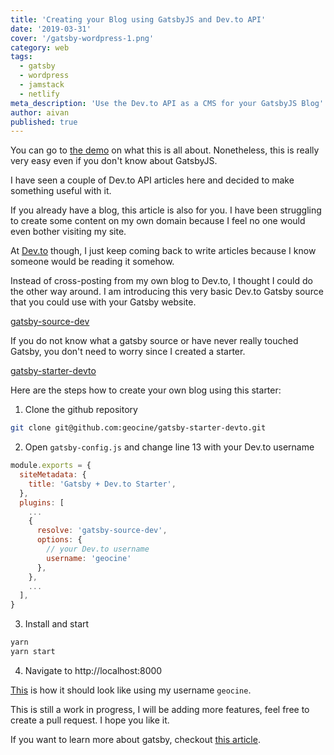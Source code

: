 ```yaml
---
title: 'Creating your Blog using GatsbyJS and Dev.to API'
date: '2019-03-31'
cover: '/gatsby-wordpress-1.png'
category: web
tags:
  - gatsby
  - wordpress
  - jamstack
  - netlify
meta_description: 'Use the Dev.to API as a CMS for your GatsbyJS Blog'
author: aivan
published: true
---
```


You can go to [the demo](https://gatsby-starter-devto.netlify.com/) on what this is all about. Nonetheless, this is really very easy even if you don't know about GatsbyJS.

I have seen a couple of Dev.to API articles here and decided to make something useful with it.

If you already have a blog, this article is also for you. I have been struggling to create some content on my own domain because I feel no one would even bother visiting my site.

At [Dev.to](https://dev.to) though, I just keep coming back to write articles because I know someone would be reading it somehow.

Instead of cross-posting from my own blog to Dev.to, I thought I could do the other way around. I am introducing this very basic Dev.to Gatsby source that you could use with your Gatsby website.

[gatsby-source-dev](https://github.com/geocine/gatsby-source-dev)

If you do not know what a gatsby source or have never really touched Gatsby, you don't need to worry since I created a starter.

[gatsby-starter-devto](https://github.com/geocine/gatsby-starter-devto)

Here are the steps how to create your own blog using this starter:

1. Clone the github repository
  ```sh
  git clone git@github.com:geocine/gatsby-starter-devto.git
  ```
2. Open `gatsby-config.js` and change line 13 with your Dev.to username
  ```js
  module.exports = {
    siteMetadata: {
      title: 'Gatsby + Dev.to Starter',
    },
    plugins: [
      ...
      {
        resolve: 'gatsby-source-dev',
        options: {
          // your Dev.to username
          username: 'geocine'
        },
      },
      ...
    ],
  }
  ```
3. Install and start
  ```sh
  yarn
  yarn start
  ```
4. Navigate to http://localhost:8000

[This](https://gatsby-starter-devto.netlify.com/) is how it should look like using my username `geocine`.

This is still a work in progress, I will be adding more features, feel free to create a pull request. I hope you like it.

If you want to learn more about gatsby, checkout [this article](https://dev.to/geocine/a-static-site-generator-doesnt-have-to-be-static-41i).
